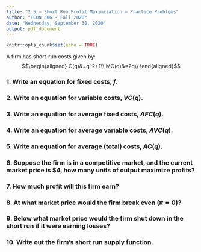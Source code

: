 ```yaml
---
title: "2.5 — Short Run Profit Maximization — Practice Problems"
author: "ECON 306 - Fall 2020"
date: "Wednesday, September 30, 2020"
output: pdf_document
---
```


```r
knitr::opts_chunk$set(echo = TRUE)
```


A firm has short-run costs given by:
$$\begin{aligned}
C(q)&=q^2+1\\
MC(q)&=2q\\ \end{aligned}$$

### 1. Write an equation for fixed costs, $f$.

### 2. Write an equation for variable costs, $VC(q)$.

### 3. Write an equation for average fixed costs, $AFC(q)$.

### 4. Write an equation for average variable costs, $AVC(q)$.

### 5. Write an equation for average (total) costs, $AC(q)$.

### 6. Suppose the firm is in a competitive market, and the current market price is $4, how many units of output maximize profits?

### 7. How much profit will this firm earn?

### 8. At what market price would the firm break even $(\pi=0)$?

### 9. Below what market price would the firm shut down in the short run if it were earning losses?

### 10. Write out the firm's short run supply function.
